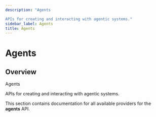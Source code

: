 ```yaml
---
description: "Agents

APIs for creating and interacting with agentic systems."
sidebar_label: Agents
title: Agents
---
```


# Agents

## Overview

Agents

APIs for creating and interacting with agentic systems.

This section contains documentation for all available providers for the **agents** API.
